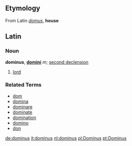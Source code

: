 ==Etymology==
From Latin ''[[domus]]'', '''house'''

==Latin==
===Noun===
'''dominus''', '''[[domini]]''' ''m''; [[Wiktionary:Latin second declension | second declension]]

# [[lord]]

===Related Terms===
*[[dom]]
*[[domina]]
*[[dominare]]
*[[dominate]]
*[[domination]]
*[[domino]]
*[[don]]

[[de:dominus]]
[[it:dominus]]
[[nl:dominus]]
[[pl:Dominus]]
[[pt:Dominus]]